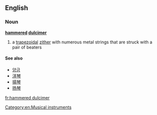 ==English==
{{wikipedia|Hammered dulcimer}}
===Noun===
'''[[hammered]] [[dulcimer]]'''
#a [[trapezoidal]] [[zither]] with numerous metal strings that are struck with a pair of beaters
====See also====
*[[양금]]
*[[洋琴]]
*[[揚琴]]
*[[扬琴]]

[[Category:en:Musical instruments]]

[[fr:hammered dulcimer]]